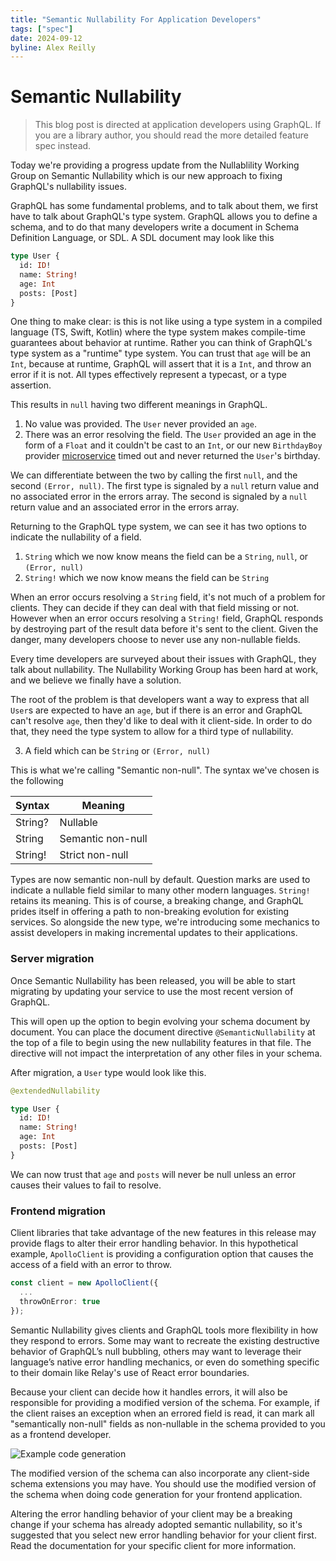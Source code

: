 ```yaml
---
title: "Semantic Nullability For Application Developers"
tags: ["spec"]
date: 2024-09-12
byline: Alex Reilly
---
```


# Semantic Nullability

> This blog post is directed at application developers using GraphQL. If you are a library author, you should read the more detailed feature spec instead.

Today we're providing a progress update from the Nullablility Working Group on Semantic Nullability which is our new approach to fixing GraphQL's nullability issues.

GraphQL has some fundamental problems, and to talk about them, we first have to talk about GraphQL's type system. GraphQL allows you to define a schema, and to do that many developers write a document in Schema Definition Language, or SDL. A SDL document may look like this

```graphql
type User { 
  id: ID! 
  name: String!
  age: Int
  posts: [Post] 
}
```

One thing to make clear: is this is not like using a type system in a compiled language (TS, Swift, Kotlin) where the type system makes compile-time guarantees about behavior at runtime. Rather you can think of GraphQL's type system as a "runtime" type system. You can trust that `age` will be an `Int`, because at runtime, GraphQL will assert that it is a `Int`, and throw an error if it is not. All types effectively represent a typecast, or a type assertion.

This results in `null` having two different meanings in GraphQL.
1. No value was provided. The `User` never provided an `age`.
2. There was an error resolving the field. The `User` provided an age in the form of a `Float` and it couldn't be cast to an `Int`, or our new `BirthdayBoy` provider [microservice](https://www.youtube.com/watch?v=y8OnoxKotPQ) timed out and never returned the `User`'s birthday.

We can differentiate between the two by calling the first `null`, and the second `(Error, null)`. The first type is signaled by a `null` return value and no associated error in the errors array. The second is signaled by a `null` return value and an associated error in the errors array.

Returning to the GraphQL type system, we can see it has two options to indicate the nullability of a field.
1. `String` which we now know means the field can be a `String`, `null`, or `(Error, null)`
2. `String!` which we now know means the field can be `String`

When an error occurs resolving a `String` field, it's not much of a problem for clients. They can decide if they can deal with that field missing or not. However when an error occurs resolving a `String!` field, GraphQL responds by destroying part of the result data before it's sent to the client. Given the danger, many developers choose to never use any non-nullable fields.

Every time developers are surveyed about their issues with GraphQL, they talk about nullability. The Nullability Working Group has been hard at work, and we believe we finally have a solution.

The root of the problem is that developers want a way to express that all `User`s are expected to have an `age`, but if there is an error and GraphQL can't resolve `age`, then they'd like to deal with it client-side. In order to do that, they need the type system to allow for a third type of nullability.

3. A field which can be `String` or `(Error, null)`

This is what we're calling "Semantic non-null". The syntax we've chosen is the following

| Syntax  | Meaning           |
| ------- | ----------------- |
| String? | Nullable          |
| String  | Semantic non-null |
| String! | Strict non-null   |

Types are now semantic non-null by default. Question marks are used to indicate a nullable field similar to many other modern languages. `String!` retains its meaning. This is of course, a breaking change, and GraphQL prides itself in offering a path to non-breaking evolution for existing services. So alongside the new type, we're introducing some mechanics to assist developers in making incremental updates to their applications.

### Server migration
Once Semantic Nullability has been released, you will be able to start migrating by updating your service to use the most recent version of GraphQL.

This will open up the option to begin evolving your schema document by document. You can place the document directive `@SemanticNullability` at the top of a file to begin using the new nullability features in that file. The directive will not impact the interpretation of any other files in your schema.

After migration, a `User` type would look like this.

```graphql
@extendedNullability

type User { 
  id: ID!
  name: String!
  age: Int
  posts: [Post]
}
```

We can now trust that `age` and `posts` will never be null unless an error causes their values to fail to resolve.

### Frontend migration
Client libraries that take advantage of the new features in this release may provide flags to alter their error handling behavior. In this hypothetical example, `ApolloClient` is providing a configuration option that causes the access of a field with an error to throw.

```typescript
const client = new ApolloClient({
  ...
  throwOnError: true
});
```

Semantic Nullability gives clients and GraphQL tools more flexibility in how they respond to errors. Some may want to recreate the existing destructive behavior of GraphQL’s null bubbling, others may want to leverage their language’s native error handling mechanics, or even do something specific to their domain like Relay's use of React error boundaries.

Because your client can decide how it handles errors, it will also be responsible for providing a modified version of the schema. For example, if the client raises an exception when an errored field is read, it can mark all "semantically non-null" fields as non-nullable in the schema provided to you as a frontend developer.

![Example code generation](https://i.imgur.com/i3hdCND.png)

The modified version of the schema can also incorporate any client-side schema extensions you may have. You should use the modified version of the schema when doing code generation for your frontend application.

Altering the error handling behavior of your client may be a breaking change if your schema has already adopted semantic nullability, so it's suggested that you select new error handling behavior for your client first. Read the documentation for your specific client for more information.
